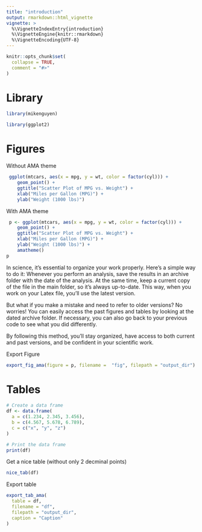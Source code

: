 ```yaml
---
title: "introduction"
output: rmarkdown::html_vignette
vignette: >
  %\VignetteIndexEntry{introduction}
  %\VignetteEngine{knitr::rmarkdown}
  %\VignetteEncoding{UTF-8}
---
```


```r
knitr::opts_chunk$set(
  collapse = TRUE,
  comment = "#>"
)
```

# Library

```r
library(mikenguyen)
```


```r
library(ggplot2)
```

# Figures
Without AMA theme

```r
 ggplot(mtcars, aes(x = mpg, y = wt, color = factor(cyl))) +
    geom_point() +
    ggtitle("Scatter Plot of MPG vs. Weight") +
    xlab("Miles per Gallon (MPG)") +
    ylab("Weight (1000 lbs)")
```

With AMA theme

```r
 p <- ggplot(mtcars, aes(x = mpg, y = wt, color = factor(cyl))) +
    geom_point() +
    ggtitle("Scatter Plot of MPG vs. Weight") +
    xlab("Miles per Gallon (MPG)") +
    ylab("Weight (1000 lbs)") +
    amatheme()
p
```
In science, it's essential to organize your work properly. Here's a simple way to do it: Whenever you perform an analysis, save the results in an archive folder with the date of the analysis. At the same time, keep a current copy of the file in the main folder, so it's always up-to-date. This way, when you work on your Latex file, you'll use the latest version.

But what if you make a mistake and need to refer to older versions? No worries! You can easily access the past figures and tables by looking at the dated archive folder. If necessary, you can also go back to your previous code to see what you did differently.

By following this method, you'll stay organized, have access to both current and past versions, and be confident in your scientific work.

Export Figure 

```r
export_fig_ama(figure = p, filename =  "fig", filepath = "output_dir")
```


# Tables

```r
# Create a data frame
df <- data.frame(
  a = c(1.234, 2.345, 3.456),
  b = c(4.567, 5.678, 6.789),
  c = c("x", "y", "z")
)

# Print the data frame
print(df)
```
Get a nice table (without only 2 decminal points)

```r
nice_tab(df)
```
Export table 

```r
export_tab_ama(
  table = df,
  filename = "df",
  filepath = "output_dir",
  caption = "Caption"
)
```

